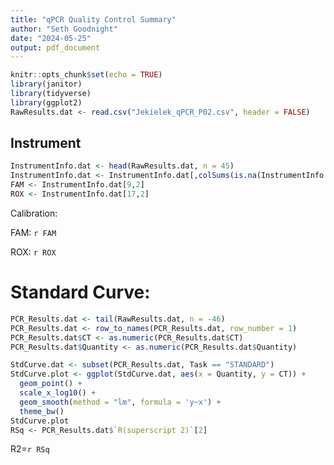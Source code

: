 ```yaml
---
title: "qPCR Quality Control Summary"
author: "Seth Goodnight"
date: "2024-05-25"
output: pdf_document
---
```


```r
knitr::opts_chunk$set(echo = TRUE)
library(janitor)
library(tidyverse)
library(ggplot2)
RawResults.dat <- read.csv("Jekielek_qPCR_P02.csv", header = FALSE)

```

## Instrument

```r
InstrumentInfo.dat <- head(RawResults.dat, n = 45)
InstrumentInfo.dat <- InstrumentInfo.dat[,colSums(is.na(InstrumentInfo.dat))<nrow(InstrumentInfo.dat)]
FAM <- InstrumentInfo.dat[9,2]
ROX <- InstrumentInfo.dat[17,2]
```

Calibration:

FAM: `r FAM`

ROX: `r ROX`

# Standard Curve:
```r
PCR_Results.dat <- tail(RawResults.dat, n = -46)
PCR_Results.dat <- row_to_names(PCR_Results.dat, row_number = 1)
PCR_Results.dat$CT <- as.numeric(PCR_Results.dat$CT)
PCR_Results.dat$Quantity <- as.numeric(PCR_Results.dat$Quantity)

StdCurve.dat <- subset(PCR_Results.dat, Task == "STANDARD")
StdCurve.plot <- ggplot(StdCurve.dat, aes(x = Quantity, y = CT)) +
  geom_point() +
  scale_x_log10() +
  geom_smooth(method = "lm", formula = 'y~x') +
  theme_bw()
StdCurve.plot
RSq <- PCR_Results.dat$`R(superscript 2)`[2]
```
R2=`r RSq`


